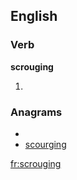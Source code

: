
==English==

===Verb===
'''scrouging'''

# {{present participle of|[[scrouge]]}}

===Anagrams===
* {{alphagram|cgginorsu}}
* [[scourging#English|scourging]]

[[fr:scrouging]]
